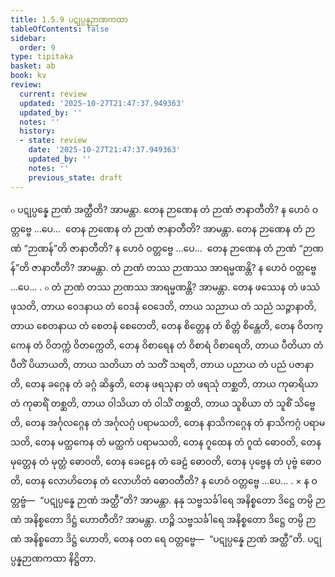```yaml
---
title: 1.5.9 ပဋုပ္ပန္နဉာဏကထာ
tableOfContents: false
sidebar:
  order: 9
type: tipitaka
basket: ab
book: kv
review:
  current: review
  updated: '2025-10-27T21:47:37.949363'
  updated_by: ''
  notes: ''
  history:
  - state: review
    date: '2025-10-27T21:47:37.949363'
    updated_by: ''
    notes: ''
    previous_state: draft
---
```



<ReviewStatus review={frontmatter.review} showDetails={true} />

<HypothesisAnnotation frontmatter={frontmatter} />

<DynamicBreadcrumb />

<Division number="441" book="kv" e="ch" v="32" p="236">

<Paragraph number="1522" book="kv">
๐ ပဋုပ္ပန္နေ ဉာဏံ အတ္ထီတိ? အာမန္တာ. တေန ဉာဏေန တံ ဉာဏံ ဇာနာတီတိ? န ဟေဝံ ဝတ္တဗ္ဗေ …ပေ…  တေန ဉာဏေန တံ ဉာဏံ ဇာနာတီတိ? အာမန္တာ. တေန ဉာဏေန တံ ဉာဏံ “ဉာဏန်”တိ ဇာနာတီတိ? န ဟေဝံ ဝတ္တဗ္ဗေ …ပေ…  တေန ဉာဏေန တံ ဉာဏံ “ဉာဏန်”တိ ဇာနာတီတိ? အာမန္တာ. တံ ဉာဏံ တဿ ဉာဏဿ အာရမ္မဏန္တိ? န ဟေဝံ ဝတ္တဗ္ဗေ …ပေ… .
</Paragraph>

<Paragraph number="1523" book="kv">
๐ တံ ဉာဏံ တဿ ဉာဏဿ အာရမ္မဏန္တိ? အာမန္တာ. တေန ဖဿေန တံ ဖဿံ ဖုသတိ, တာယ ဝေဒနာယ တံ ဝေဒနံ ဝေဒေတိ, တာယ သညာယ တံ သညံ သဉ္ဇာနာတိ, တာယ စေတနာယ တံ စေတနံ စေတေတိ, တေန စိတ္တေန တံ စိတ္တံ စိန္တေတိ, တေန ဝိတက္ကေန တံ ဝိတက္ကံ ဝိတက္ကေတိ, တေန ဝိစာရေန တံ ဝိစာရံ ဝိစာရေတိ, တာယ ပီတိယာ တံ ပီတိံ ပိယာယတိ, တာယ သတိယာ တံ သတိံ သရတိ, တာယ ပညာယ တံ ပညံ ပဇာနာတိ, တေန ခဂ္ဂေန တံ ခဂ္ဂံ ဆိန္ဒတိ, တေန ဖရသုနာ တံ ဖရသုံ တစ္ဆတိ, တာယ ကုဓာရိယာ တံ ကုဓာရိံ တစ္ဆတိ, တာယ ဝါသိယာ တံ ဝါသိံ တစ္ဆတိ, တာယ သူစိယာ တံ သူစိံ သိဗ္ဗေတိ, တေန အင်္ဂုလဂ္ဂေန တံ အင်္ဂုလဂ္ဂံ ပရာမသတိ, တေန နာသိကဂ္ဂေန တံ နာသိကဂ္ဂံ ပရာမသတိ, တေန မတ္ထကေန တံ မတ္ထကံ ပရာမသတိ, တေန ဂူထေန တံ ဂူထံ ဓောဝတိ, တေန မုတ္တေန တံ မုတ္တံ ဓောဝတိ, တေန ခေဠေန တံ ခေဠံ ဓောဝတိ, တေန ပုဗ္ဗေန တံ ပုဗ္ဗံ ဓောဝတိ, တေန လောဟိတေန တံ လောဟိတံ ဓောဝတီတိ? န ဟေဝံ ဝတ္တဗ္ဗေ …ပေ… .
</Paragraph>

</Division>
<Division number="442" book="kv" e="ch" v="32" p="237">

<Paragraph number="1524" book="kv">
× န ဝတ္တဗ္ဗံ—  “ပဋုပ္ပန္နေ ဉာဏံ အတ္ထီ”တိ? အာမန္တာ. နနု သဗ္ဗသင်္ခါရေ အနိစ္စတော ဒိဋ္ဌေ တမ္ပိ ဉာဏံ အနိစ္စတော ဒိဋ္ဌံ ဟောတီတိ? အာမန္တာ. ဟဉ္စိ သဗ္ဗသင်္ခါရေ အနိစ္စတော ဒိဋ္ဌေ တမ္ပိ ဉာဏံ အနိစ္စတော ဒိဋ္ဌံ ဟောတိ, တေန ဝတ ရေ ဝတ္တဗ္ဗေ—  “ပဋုပ္ပန္နေ ဉာဏံ အတ္ထီ”တိ.

</Paragraph>
</Division>

<Paragraph number="1525" type="center" book="kv">
ပဋုပ္ပန္နဉာဏကထာ နိဋ္ဌိတာ.
</Paragraph>